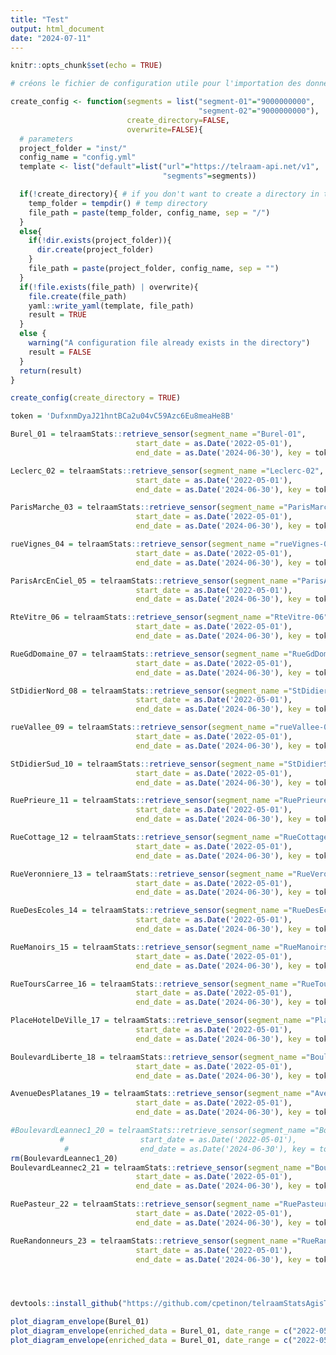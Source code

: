 ```yaml
---
title: "Test"
output: html_document
date: "2024-07-11"
---
```


```r
knitr::opts_chunk$set(echo = TRUE)
```




```r
# créons le fichier de configuration utile pour l'importation des données par Ketsia

create_config <- function(segments = list("segment-01"="9000000000",
                                          "segment-02"="9000000000"),
                          create_directory=FALSE,
                          overwrite=FALSE){
  # parameters
  project_folder = "inst/"
  config_name = "config.yml"
  template <- list("default"=list("url"="https://telraam-api.net/v1",
                                  "segments"=segments))

  if(!create_directory){ # if you don't want to create a directory in the project
    temp_folder = tempdir() # temp directory
    file_path = paste(temp_folder, config_name, sep = "/")
  }
  else{
    if(!dir.exists(project_folder)){
      dir.create(project_folder)
    }
    file_path = paste(project_folder, config_name, sep = "")
  }
  if(!file.exists(file_path) | overwrite){
    file.create(file_path)
    yaml::write_yaml(template, file_path)
    result = TRUE
  }
  else {
    warning("A configuration file already exists in the directory")
    result = FALSE
  }
  return(result)
}

create_config(create_directory = TRUE)
```



```r
token = 'DufxnmDyaJ21hntBCa2u04vC59Azc6Eu8meaHe8B'

Burel_01 = telraamStats::retrieve_sensor(segment_name ="Burel-01", 
                            start_date = as.Date('2022-05-01'), 
                            end_date = as.Date('2024-06-30'), key = token)

Leclerc_02 = telraamStats::retrieve_sensor(segment_name ="Leclerc-02", 
                            start_date = as.Date('2022-05-01'), 
                            end_date = as.Date('2024-06-30'), key = token)

ParisMarche_03 = telraamStats::retrieve_sensor(segment_name ="ParisMarche-03", 
                            start_date = as.Date('2022-05-01'), 
                            end_date = as.Date('2024-06-30'), key = token)

rueVignes_04 = telraamStats::retrieve_sensor(segment_name ="rueVignes-04", 
                            start_date = as.Date('2022-05-01'), 
                            end_date = as.Date('2024-06-30'), key = token)

ParisArcEnCiel_05 = telraamStats::retrieve_sensor(segment_name ="ParisArcEnCiel-05", 
                            start_date = as.Date('2022-05-01'), 
                            end_date = as.Date('2024-06-30'), key = token)

RteVitre_06 = telraamStats::retrieve_sensor(segment_name ="RteVitre-06", 
                            start_date = as.Date('2022-05-01'), 
                            end_date = as.Date('2024-06-30'), key = token)

RueGdDomaine_07 = telraamStats::retrieve_sensor(segment_name ="RueGdDomaine-07", 
                            start_date = as.Date('2022-05-01'), 
                            end_date = as.Date('2024-06-30'), key = token)

StDidierNord_08 = telraamStats::retrieve_sensor(segment_name ="StDidierNord-08", 
                            start_date = as.Date('2022-05-01'), 
                            end_date = as.Date('2024-06-30'), key = token)

rueVallee_09 = telraamStats::retrieve_sensor(segment_name ="rueVallee-09", 
                            start_date = as.Date('2022-05-01'), 
                            end_date = as.Date('2024-06-30'), key = token)

StDidierSud_10 = telraamStats::retrieve_sensor(segment_name ="StDidierSud-10", 
                            start_date = as.Date('2022-05-01'), 
                            end_date = as.Date('2024-06-30'), key = token)

RuePrieure_11 = telraamStats::retrieve_sensor(segment_name ="RuePrieure-11", 
                            start_date = as.Date('2022-05-01'), 
                            end_date = as.Date('2024-06-30'), key = token)

RueCottage_12 = telraamStats::retrieve_sensor(segment_name ="RueCottage-12", 
                            start_date = as.Date('2022-05-01'), 
                            end_date = as.Date('2024-06-30'), key = token)

RueVeronniere_13 = telraamStats::retrieve_sensor(segment_name ="RueVeronniere-13", 
                            start_date = as.Date('2022-05-01'), 
                            end_date = as.Date('2024-06-30'), key = token)

RueDesEcoles_14 = telraamStats::retrieve_sensor(segment_name ="RueDesEcoles-14", 
                            start_date = as.Date('2022-05-01'), 
                            end_date = as.Date('2024-06-30'), key = token)

RueManoirs_15 = telraamStats::retrieve_sensor(segment_name ="RueManoirs-15", 
                            start_date = as.Date('2022-05-01'), 
                            end_date = as.Date('2024-06-30'), key = token)

RueToursCarree_16 = telraamStats::retrieve_sensor(segment_name ="RueToursCarree-16", 
                            start_date = as.Date('2022-05-01'), 
                            end_date = as.Date('2024-06-30'), key = token)

PlaceHotelDeVille_17 = telraamStats::retrieve_sensor(segment_name ="PlaceHotelDeVille-17", 
                            start_date = as.Date('2022-05-01'), 
                            end_date = as.Date('2024-06-30'), key = token)

BoulevardLiberte_18 = telraamStats::retrieve_sensor(segment_name ="BoulevardLiberte-18", 
                            start_date = as.Date('2022-05-01'), 
                            end_date = as.Date('2024-06-30'), key = token)

AvenueDesPlatanes_19 = telraamStats::retrieve_sensor(segment_name ="AvenueDesPlatanes-19", 
                            start_date = as.Date('2022-05-01'), 
                            end_date = as.Date('2024-06-30'), key = token)

#BoulevardLeannec1_20 = telraamStats::retrieve_sensor(segment_name ="BoulevardLeannec1-20", 
           #                 start_date = as.Date('2022-05-01'), 
            #                end_date = as.Date('2024-06-30'), key = token)
rm(BoulevardLeannec1_20)
BoulevardLeannec2_21 = telraamStats::retrieve_sensor(segment_name ="BoulevardLeannec2-21", 
                            start_date = as.Date('2022-05-01'), 
                            end_date = as.Date('2024-06-30'), key = token)

RuePasteur_22 = telraamStats::retrieve_sensor(segment_name ="RuePasteur-22", 
                            start_date = as.Date('2022-05-01'), 
                            end_date = as.Date('2024-06-30'), key = token)

RueRandonneurs_23 = telraamStats::retrieve_sensor(segment_name ="RueRandonneurs-23", 
                            start_date = as.Date('2022-05-01'), 
                            end_date = as.Date('2024-06-30'), key = token)




devtools::install_github("https://github.com/cpetinon/telraamStatsAgisTaTerre/tree/K_modif", force = TRUE)

plot_diagram_envelope(Burel_01)
plot_diagram_envelope(enriched_data = Burel_01, date_range = c("2022-05-01", "2023-06-30"), vacation_choice = "NO")
plot_diagram_envelope(enriched_data = Burel_01, date_range = c("2022-05-01", "2023-06-30"), vacation_choice = "FALSE")$parabolique
```













